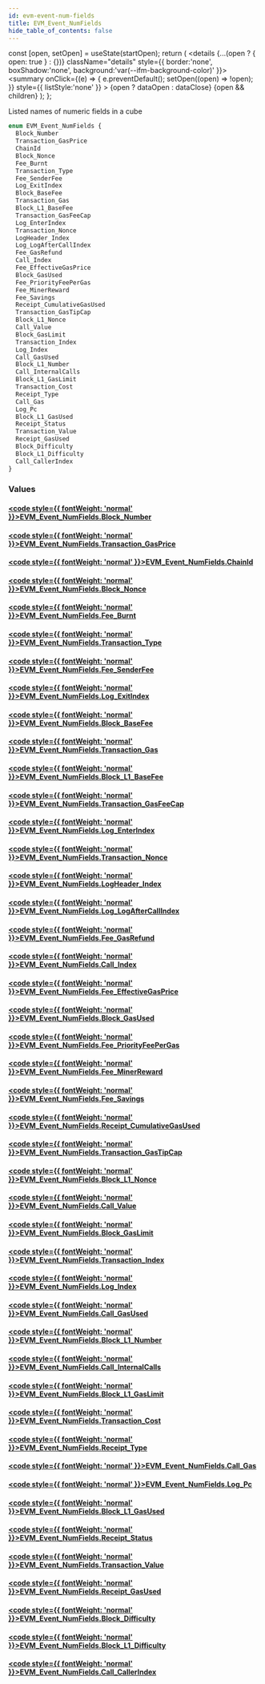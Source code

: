 ```yaml
---
id: evm-event-num-fields
title: EVM_Event_NumFields
hide_table_of_contents: false
---
```







  const [open, setOpen] = useState(startOpen);
  return (
    <details {...(open ? { open: true } : {})} className="details" style={{ border:'none', boxShadow:'none', background:'var(--ifm-background-color)' }}>
      <summary
        onClick={(e) => {
          e.preventDefault();
          setOpen((open) => !open);
        }}
        style={{ listStyle:'none' }}
      >
      {open ? dataOpen : dataClose}
      </summary>
      {open && children}
    </details>
  );
};










Listed names of numeric fields in a cube


```graphql
enum EVM_Event_NumFields {
  Block_Number
  Transaction_GasPrice
  ChainId
  Block_Nonce
  Fee_Burnt
  Transaction_Type
  Fee_SenderFee
  Log_ExitIndex
  Block_BaseFee
  Transaction_Gas
  Block_L1_BaseFee
  Transaction_GasFeeCap
  Log_EnterIndex
  Transaction_Nonce
  LogHeader_Index
  Log_LogAfterCallIndex
  Fee_GasRefund
  Call_Index
  Fee_EffectiveGasPrice
  Block_GasUsed
  Fee_PriorityFeePerGas
  Fee_MinerReward
  Fee_Savings
  Receipt_CumulativeGasUsed
  Transaction_GasTipCap
  Block_L1_Nonce
  Call_Value
  Block_GasLimit
  Transaction_Index
  Log_Index
  Call_GasUsed
  Block_L1_Number
  Call_InternalCalls
  Block_L1_GasLimit
  Transaction_Cost
  Receipt_Type
  Call_Gas
  Log_Pc
  Block_L1_GasUsed
  Receipt_Status
  Transaction_Value
  Receipt_GasUsed
  Block_Difficulty
  Block_L1_Difficulty
  Call_CallerIndex
}
```




### Values

#### [<code style={{ fontWeight: 'normal' }}>EVM_Event_NumFields.<b>Block_Number</b></code>](#)  
> 
> 
> 
> 

#### [<code style={{ fontWeight: 'normal' }}>EVM_Event_NumFields.<b>Transaction_GasPrice</b></code>](#)  
> 
> 
> 
> 

#### [<code style={{ fontWeight: 'normal' }}>EVM_Event_NumFields.<b>ChainId</b></code>](#)  
> 
> 
> 
> 

#### [<code style={{ fontWeight: 'normal' }}>EVM_Event_NumFields.<b>Block_Nonce</b></code>](#)  
> 
> 
> 
> 

#### [<code style={{ fontWeight: 'normal' }}>EVM_Event_NumFields.<b>Fee_Burnt</b></code>](#)  
> 
> 
> 
> 

#### [<code style={{ fontWeight: 'normal' }}>EVM_Event_NumFields.<b>Transaction_Type</b></code>](#)  
> 
> 
> 
> 

#### [<code style={{ fontWeight: 'normal' }}>EVM_Event_NumFields.<b>Fee_SenderFee</b></code>](#)  
> 
> 
> 
> 

#### [<code style={{ fontWeight: 'normal' }}>EVM_Event_NumFields.<b>Log_ExitIndex</b></code>](#)  
> 
> 
> 
> 

#### [<code style={{ fontWeight: 'normal' }}>EVM_Event_NumFields.<b>Block_BaseFee</b></code>](#)  
> 
> 
> 
> 

#### [<code style={{ fontWeight: 'normal' }}>EVM_Event_NumFields.<b>Transaction_Gas</b></code>](#)  
> 
> 
> 
> 

#### [<code style={{ fontWeight: 'normal' }}>EVM_Event_NumFields.<b>Block_L1_BaseFee</b></code>](#)  
> 
> 
> 
> 

#### [<code style={{ fontWeight: 'normal' }}>EVM_Event_NumFields.<b>Transaction_GasFeeCap</b></code>](#)  
> 
> 
> 
> 

#### [<code style={{ fontWeight: 'normal' }}>EVM_Event_NumFields.<b>Log_EnterIndex</b></code>](#)  
> 
> 
> 
> 

#### [<code style={{ fontWeight: 'normal' }}>EVM_Event_NumFields.<b>Transaction_Nonce</b></code>](#)  
> 
> 
> 
> 

#### [<code style={{ fontWeight: 'normal' }}>EVM_Event_NumFields.<b>LogHeader_Index</b></code>](#)  
> 
> 
> 
> 

#### [<code style={{ fontWeight: 'normal' }}>EVM_Event_NumFields.<b>Log_LogAfterCallIndex</b></code>](#)  
> 
> 
> 
> 

#### [<code style={{ fontWeight: 'normal' }}>EVM_Event_NumFields.<b>Fee_GasRefund</b></code>](#)  
> 
> 
> 
> 

#### [<code style={{ fontWeight: 'normal' }}>EVM_Event_NumFields.<b>Call_Index</b></code>](#)  
> 
> 
> 
> 

#### [<code style={{ fontWeight: 'normal' }}>EVM_Event_NumFields.<b>Fee_EffectiveGasPrice</b></code>](#)  
> 
> 
> 
> 

#### [<code style={{ fontWeight: 'normal' }}>EVM_Event_NumFields.<b>Block_GasUsed</b></code>](#)  
> 
> 
> 
> 

#### [<code style={{ fontWeight: 'normal' }}>EVM_Event_NumFields.<b>Fee_PriorityFeePerGas</b></code>](#)  
> 
> 
> 
> 

#### [<code style={{ fontWeight: 'normal' }}>EVM_Event_NumFields.<b>Fee_MinerReward</b></code>](#)  
> 
> 
> 
> 

#### [<code style={{ fontWeight: 'normal' }}>EVM_Event_NumFields.<b>Fee_Savings</b></code>](#)  
> 
> 
> 
> 

#### [<code style={{ fontWeight: 'normal' }}>EVM_Event_NumFields.<b>Receipt_CumulativeGasUsed</b></code>](#)  
> 
> 
> 
> 

#### [<code style={{ fontWeight: 'normal' }}>EVM_Event_NumFields.<b>Transaction_GasTipCap</b></code>](#)  
> 
> 
> 
> 

#### [<code style={{ fontWeight: 'normal' }}>EVM_Event_NumFields.<b>Block_L1_Nonce</b></code>](#)  
> 
> 
> 
> 

#### [<code style={{ fontWeight: 'normal' }}>EVM_Event_NumFields.<b>Call_Value</b></code>](#)  
> 
> 
> 
> 

#### [<code style={{ fontWeight: 'normal' }}>EVM_Event_NumFields.<b>Block_GasLimit</b></code>](#)  
> 
> 
> 
> 

#### [<code style={{ fontWeight: 'normal' }}>EVM_Event_NumFields.<b>Transaction_Index</b></code>](#)  
> 
> 
> 
> 

#### [<code style={{ fontWeight: 'normal' }}>EVM_Event_NumFields.<b>Log_Index</b></code>](#)  
> 
> 
> 
> 

#### [<code style={{ fontWeight: 'normal' }}>EVM_Event_NumFields.<b>Call_GasUsed</b></code>](#)  
> 
> 
> 
> 

#### [<code style={{ fontWeight: 'normal' }}>EVM_Event_NumFields.<b>Block_L1_Number</b></code>](#)  
> 
> 
> 
> 

#### [<code style={{ fontWeight: 'normal' }}>EVM_Event_NumFields.<b>Call_InternalCalls</b></code>](#)  
> 
> 
> 
> 

#### [<code style={{ fontWeight: 'normal' }}>EVM_Event_NumFields.<b>Block_L1_GasLimit</b></code>](#)  
> 
> 
> 
> 

#### [<code style={{ fontWeight: 'normal' }}>EVM_Event_NumFields.<b>Transaction_Cost</b></code>](#)  
> 
> 
> 
> 

#### [<code style={{ fontWeight: 'normal' }}>EVM_Event_NumFields.<b>Receipt_Type</b></code>](#)  
> 
> 
> 
> 

#### [<code style={{ fontWeight: 'normal' }}>EVM_Event_NumFields.<b>Call_Gas</b></code>](#)  
> 
> 
> 
> 

#### [<code style={{ fontWeight: 'normal' }}>EVM_Event_NumFields.<b>Log_Pc</b></code>](#)  
> 
> 
> 
> 

#### [<code style={{ fontWeight: 'normal' }}>EVM_Event_NumFields.<b>Block_L1_GasUsed</b></code>](#)  
> 
> 
> 
> 

#### [<code style={{ fontWeight: 'normal' }}>EVM_Event_NumFields.<b>Receipt_Status</b></code>](#)  
> 
> 
> 
> 

#### [<code style={{ fontWeight: 'normal' }}>EVM_Event_NumFields.<b>Transaction_Value</b></code>](#)  
> 
> 
> 
> 

#### [<code style={{ fontWeight: 'normal' }}>EVM_Event_NumFields.<b>Receipt_GasUsed</b></code>](#)  
> 
> 
> 
> 

#### [<code style={{ fontWeight: 'normal' }}>EVM_Event_NumFields.<b>Block_Difficulty</b></code>](#)  
> 
> 
> 
> 

#### [<code style={{ fontWeight: 'normal' }}>EVM_Event_NumFields.<b>Block_L1_Difficulty</b></code>](#)  
> 
> 
> 
> 

#### [<code style={{ fontWeight: 'normal' }}>EVM_Event_NumFields.<b>Call_CallerIndex</b></code>](#)  
> 
> 
> 
> 



